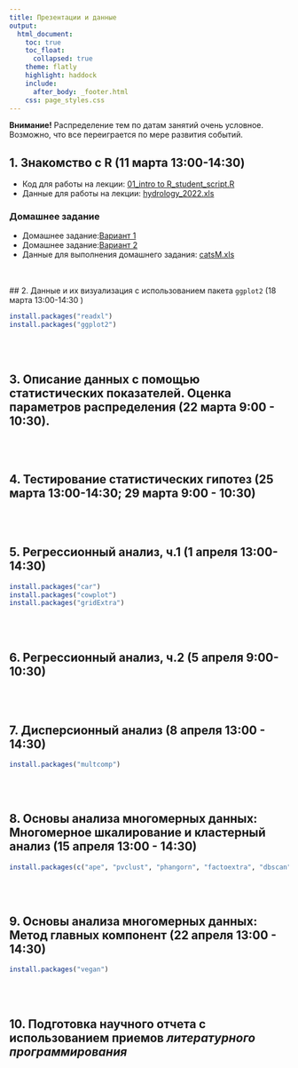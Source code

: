 ```yaml
---
title: Презентации и данные
output:
  html_document:
    toc: true
    toc_float:
      collapsed: true
    theme: flatly
    highlight: haddock
    include:
      after_body: _footer.html
    css: page_styles.css
---
```


**Внимание!** Распределение тем по датам занятий очень условное. Возможно, что все переиграется по мере развития событий. 

## 1. Знакомство с R (11 марта 13:00-14:30)

<!-- - Презентация: [01_intro_to_r.html](01_intro_to_r.html) -->
-   Код для работы на лекции: [01_intro to R_student_script.R](01_intro to R_student_script.R)
-   Данные для работы на лекции: [hydrology_2022.xls](data/hydrology_2022.xls)

### Домашнее задание

-   Домашнее задание:[Вариант 1](Home_Works/01_intro_to_R_HW1.html)
-   Домашнее задание:[Вариант 2](Home_Works/01_intro_to_R_HW2.html)
-   Данные для выполнения домашнего задания: [catsM.xls](data/catsM.xlsx)

<br>
<br>
## 2. Данные и их визуализация с использованием пакета `ggplot2` (18 марта 13:00-14:30 )

```r
install.packages("readxl")
install.packages("ggplot2")
```

<br>
<br>

## 3. Описание данных с помощью статистических показателей. Оценка параметров распределения (22 марта 9:00 - 10:30).

<br>
<br>


## 4. Тестирование статистических гипотез (25 марта 13:00-14:30; 29 марта 9:00 - 10:30)


<!-- - Презентация: [02_power.html](02_power.html) -->
<!-- - Код: [02_power_code.R](02_power_code.R) -->
<!-- - Данные: [fleabeetles-subset.xlsx](data/fleabeetles-subset.xlsx) -->

<br>
<br>

## 5. Регрессионный анализ, ч.1 (1 апреля 13:00-14:30)

```r
install.packages("car")
install.packages("cowplot")
install.packages("gridExtra")
```

<!-- - Презентация: [03_regression1.html](03_regression1.html) -->
<!-- - Код: [03_regression1_code.R](03_regression1_code.R) -->
<!-- - Данные: -->
<!--     - [nuclear_teeth.xlsx](data/nuclear_teeth.xlsx) | [nuclear_teeth.csv](data/nuclear_teeth.csv) -->

<br>
<br>

## 6. Регрессионный анализ, ч.2 (5 апреля 9:00-10:30)


<!-- - Презентация: [04_regression2.html](04_regression2.html) -->
<!-- - Код: [04_regression2_code.R](04_regression2_code.R) -->
<!-- - Данные: [river.xlsx](data/river.xlsx) | [river.csv](data/river.csv) -->

<br>
<br>

## 7. Дисперсионный анализ (8 апреля 13:00 - 14:30)

```r
install.packages("multcomp")
```

<!-- - Презентация: [05_anova1.html](05_anova1.html) -->
<!-- - Код: [05_anova1_code.R](05_anova1_code.R) -->
<!-- - Данные: [sleep.xlsx](data/sleep.xlsx) | [sleep.csv](data/sleep.csv) -->

<!-- - Презентация: [06_anova2.html](06_anova2.html) -->
<!-- - Код: [06_anova2_code.R](06_anova2_code.R) -->
<!-- - Данные: [eysenck.csv](data/eysenck.csv) -->

<br>
<br>


## 8. Основы анализа многомерных данных: Многомерное шкалирование и кластерный анализ (15 апреля 13:00 - 14:30)

```r
install.packages(c("ape", "pvclust", "phangorn", "factoextra", "dbscan", "dplyr"))
```

<!-- - Презентация: [09_dist.html](09_dist.html) -->
<!-- - Код: [09_dist_code.R](09_dist_code.R) -->

<br>
<br>


## 9. Основы анализа многомерных данных: Метод главных компонент (22 апреля 13:00 - 14:30) 

```r
install.packages("vegan")
```

<!-- - Презентация: [07_pca.html](07_pca.html) -->
<!-- - Код: [07_pca_code.R](07_pca_code.R) -->


<!-- ## 8. Дискриминантный анализ -->

<!-- ```{r eval=FALSE} -->
<!-- install.packages("adegenet") -->
<!-- ``` -->

<!-- - Презентация: [08_da.html](08_da.html) -->
<!-- - Код: -->
<!--   + [код R](08_da_code.R) -->
<!--   + [LDA_helper_functions.R](LDA_helper_functions.R) -->

<br>
<br>


## 10. Подготовка научного отчета с использованием приемов *литературного программирования* 

<!-- - [Файл с примером отчёта](R_calc_Abalone.zip) -->
<!-- - [Файл с проектом из лекции](R_my_first_project.zip) -->
